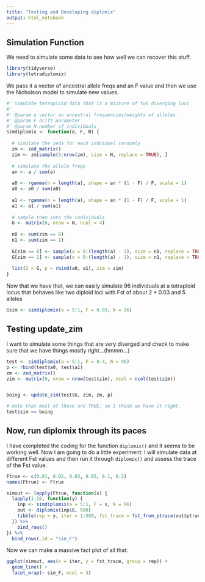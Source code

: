 ```yaml
---
title: "Testing and Developing diplomix"
output: html_notebook
---
```



## Simulation Function

We need to simulate some data to see how well we can recover this stuff.

```r
library(tidyverse)
library(tetradiplomix)
```

We pass it a vector of ancestral allele freqs and an F value and then we use the
Nicholson model to simulate new values.
```r
#' Simulate tetraploid data that is a mixture of two diverging loci
#' 
#' @param a vector an ancestral frequencies/weights of alleles
#' @param F drift parameter
#' @param N number of individuals
simdiplomix <- function(a, F, N) {
  
  # simulate the zeds for each indvidual randomly
  zm <- zed_matrix()
  zim <- zm[sample(1:nrow(zm), size = N, replace = TRUE), ]
  
  # simulate the allele freqs
  an <- a / sum(a)
  
  a0 <- rgamma(n = length(a), shape = an * (1 - F) / F, scale = 1)
  a0 <- a0 / sum(a0)
  
  a1 <- rgamma(n = length(a), shape = an * (1 - F) / F, scale = 1)
  a1 <- a1 / sum(a1)
  
  # sample them into the individuals
  G <- matrix(0, nrow = N, ncol = 4)
  
  n0 <- sum(zim == 0)
  n1 <- sum(zim == 1)
  
  G[zim == 0] <- sample(x = 0:(length(a) - 1), size = n0, replace = TRUE, prob = a0)
  G[zim == 1] <- sample(x = 0:(length(a) - 1), size = n1, replace = TRUE, prob = a1)
  
  list(G = G, p = rbind(a0, a1), zim = zim)
}
```

Now that we have that, we can easily simulate 96 individuals at a tetraploid locus
that behaves like two diploid loci with Fst of about 2 * 0.03 and 5 alleles
```r
Gsim <- simdiplomix(a = 5:1, F = 0.03, N = 96)
```



## Testing update_zim

I want to simulate some things that are very diverged and check to make sure
that we have things mostly right...(hmmm...)

```r
test <- simdiplomix(a = 5:1, F = 0.4, N = 96)
p <- rbind(test$a0, test$a1)
zm <- zed_matrix()
zim <- matrix(0, nrow = nrow(test$zim), ncol = ncol(test$zim))


boing <- update_zim(test$G, zim, zm, p)

# note that most of these are TRUE, so I think we have it right.
test$zim == boing
```


## Now, run diplomix through its paces

I have completed the coding for the function `diplomix()` and it seems to be 
working well.  Now I am going to do a little experiment: I will simulate
data at different Fst values and then run it through `diplomix()` and assess
the trace of the Fst value.
```r
Ftrue <- c(0.01, 0.02, 0.03, 0.05, 0.1, 0.2) 
names(Ftrue) <- Ftrue

simout <- lapply(Ftrue, function(x) {
  lapply(1:10, function(y) {
    inp <- simdiplomix(a = 5:1, F = x, N = 96)
    out <- diplomix(inp$G, 500)
    tibble(rep = y, iter = 1:500, fst_trace = fst_from_ptrace(out$ptrace))
  }) %>%
    bind_rows()
}) %>% 
  bind_rows(.id = "sim_F")
```

Now we can make a massive fact plot of all that:
```r
ggplot(simout, aes(x = iter, y = fst_trace, group = rep)) +
  geom_line() +
  facet_wrap(~ sim_F, ncol = 3)
```
